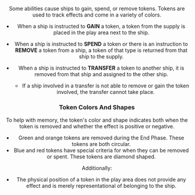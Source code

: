 <Header title="Tokens"/>

Some abilities cause ships to gain, spend, or remove tokens. Tokens are used
to track effects and come in a variety of colors.

* When a ship is instructed to **GAIN** a token, a token from the supply is
placed in the play area next to the ship.
* When a ship is instructed to **SPEND** a token or there is an instruction to
**REMOVE** a token from a ship, a token of that type is returned from that
ship to the supply.

* When a ship is instructed to **TRANSFER** a token to another ship, it is
removed from that ship and assigned to the other ship.
    + If a ship involved in a transfer is not able to remove or gain the token
    involved, the transfer cannot take place.

### Token Colors And Shapes

To help with memory, the token's color and shape indicates both when the
token is removed and whether the effect is positive or negative.
* Green and orange tokens are removed during the End Phase. These
tokens are both circular.
* Blue and red tokens have special criteria for when they can be removed or
spent. These tokens are diamond shaped.

Additionally:

* The physical position of a token in the play area does not provide any
effect and is merely representational of belonging to the ship.